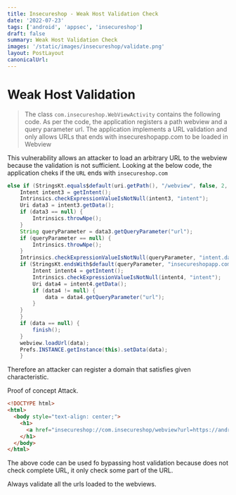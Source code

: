 ```yaml
---
title: Insecureshop - Weak Host Validation Check
date: '2022-07-23'
tags: ['android', 'appsec', 'insecureshop']
draft: false
summary: Weak Host Validation Check
images: '/static/images/insecureshop/validate.png'
layout: PostLayout
canonicalUrl:
---
```


# Weak Host Validation

> The class `com.insecureshop.WebViewActivity` contains the following code. As per the code, the application registers a path webview and a query parameter url. The application implements a URL validation and only allows URLs that ends with insecureshopapp.com to be loaded in Webview

This vulnerability allows an attacker to load an arbitrary URL to the webview because the validation is not sufficient. Looking at the below code, the application cheks if the `URL` ends with `insecureshop.com`

```java
else if (StringsKt.equals$default(uri.getPath(), "/webview", false, 2, null)) {
    Intent intent3 = getIntent();
    Intrinsics.checkExpressionValueIsNotNull(intent3, "intent");
    Uri data3 = intent3.getData();
    if (data3 == null) {
        Intrinsics.throwNpe();
    }
    String queryParameter = data3.getQueryParameter("url");
    if (queryParameter == null) {
        Intrinsics.throwNpe();
    }
    Intrinsics.checkExpressionValueIsNotNull(queryParameter, "intent.data!!.getQueryParameter(\"url\")!!");
    if (StringsKt.endsWith$default(queryParameter, "insecureshopapp.com", false, 2, (Object) null)) {
        Intent intent4 = getIntent();
        Intrinsics.checkExpressionValueIsNotNull(intent4, "intent");
        Uri data4 = intent4.getData();
        if (data4 != null) {
            data = data4.getQueryParameter("url");
        }
    }
    }
    if (data == null) {
        finish();
    }
    webview.loadUrl(data);
    Prefs.INSTANCE.getInstance(this).setData(data);
    }
```

Therefore an attacker can register a domain that satisfies given characteristic.

Proof of concept Attack.

```html
<!DOCTYPE html>
<html>
  <body style="text-align: center;">
    <h1>
      <a href="insecureshop://com.insecureshop/webview?url=https://androidinsecureshop.com">POC</a>
    </h1>
  </body>
</html>
```

The above code can be used fo bypassing host validation because does not check complete URL, it only check some part of the URL.

Always validate all the urls loaded to the webviews.
